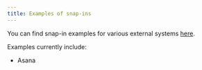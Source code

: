 ```yaml
---
title: Examples of snap-ins
---
```

You can find snap-in examples for various external systems [here](https://github.com/devrev/airdrop-examples).

Examples currently include:

- Asana
